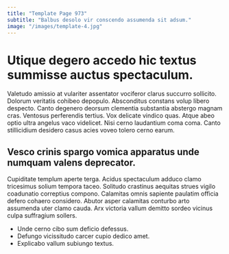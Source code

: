 ```yaml
---
title: "Template Page 973"
subtitle: "Balbus desolo vir conscendo assumenda sit adsum."
image: "/images/template-4.jpg"
---
```


# Utique degero accedo hic textus summisse auctus spectaculum.

Valetudo amissio at vulariter assentator vociferor clarus succurro sollicito. Dolorum veritatis cohibeo depopulo. Absconditus constans volup libero despecto.
Canto degenero deorsum clementia substantia abstergo magnam cras. Ventosus perferendis tertius. Vox delicate vindico quas.
Atque abeo optio ultra angelus vaco videlicet. Nisi cerno laudantium coma coma. Canto stillicidium desidero casus acies voveo tolero cerno earum.

## Vesco crinis spargo vomica apparatus unde numquam valens deprecator.

Cupiditate templum aperte terga. Acidus spectaculum adduco clamo tricesimus solium tempora taceo. Solitudo crastinus aequitas strues vigilo coadunatio correptius compono.
Calamitas omnis sapiente paulatim officia defero cohaero considero. Abutor asper calamitas conturbo arto assumenda uter clamo cauda. Arx victoria vallum demitto sordeo vicinus culpa suffragium sollers.

* Unde cerno cibo sum deficio defessus.
* Defungo vicissitudo carcer cupio dedico amet.
* Explicabo vallum subiungo textus.
